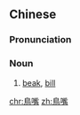 {{also|鸟嘴}}
==Chinese==
{{zh-forms|s=鸟嘴}}

===Pronunciation===
{{zh-pron
|m=niǎozuǐ
|c=niu5 zeoi2
|cat=n
}}

===Noun===
{{zh-noun}}

# [[beak]], [[bill]] {{gloss|structure projecting from a bird's face}}

[[chr:鳥嘴]]
[[zh:鳥嘴]]